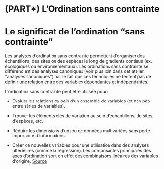 # (PART\*) L'Ordination sans contrainte {-}

# Le significat de l'ordination "sans contrainte"

Les analyses d'ordination sans contrainte permettent d'organiser des
échantillons, des sites ou des espèces le long de gradients continus
(ex. écologiques ou environnementaux). Les ordinations sans contrainte
se différencient des analyses canoniques (voir plus loin dans cet
atelier \"analyses canoniques\") par le fait que ces techniques ne
tentent pas de définir une relation entre des variables dépendantes et
indépendantes.

L'ordination sans contrainte peut être utilisée pour: 

- Évaluer les
relations *au sein* d'un ensemble de variables (et non pas entre séries
de variables). 

- Trouver les éléments clés de variation au sein d'échantillons, de sites, d'espèces, etc. 

- Réduire les dimensions
d'un jeu de données multivariées sans perte importante d'informations.

- Créer de nouvelles variables pour une utilisation dans des analyses
ultérieures (comme la régression). Les composantes principales des axes
d'ordination sont en effet des combinaisons linéaires des variables
d'origine.
[Source](http://www.umass.edu/landeco/teaching/multivariate/schedule/ordination1.pdf)

